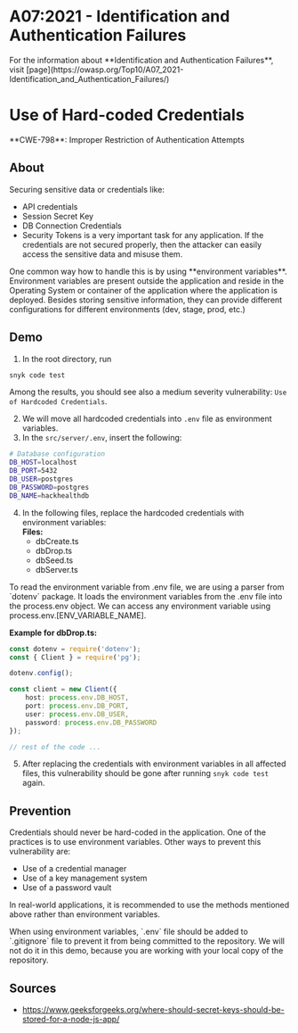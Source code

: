 
# A07:2021 - Identification and Authentication Failures

<Callout type="info" emoji="ℹ️">
For the information about **Identification and Authentication Failures**, visit [page](https://owasp.org/Top10/A07_2021-Identification_and_Authentication_Failures/)
</Callout>

# Use of Hard-coded Credentials

<Callout type="warning" emoji="🔍">
  **CWE-798**: Improper Restriction of Authentication Attempts
</Callout>

## About
Securing sensitive data or credentials like:
* API credentials
* Session Secret Key
* DB Connection Credentials
* Security Tokens
is a very important task for any application. If the credentials are not secured properly, then the attacker can easily access the sensitive data and misuse them.

<Callout type="info" emoji="ℹ️">
    One common way how to handle this is by using **environment variables**. Environment variables are present outside the application and reside in the Operating System or container of the application where the application is deployed. Besides storing sensitive information, they can provide different configurations for different environments (dev, stage, prod, etc.)
</Callout>

## Demo
1. In the root directory, run
```bash copy
snyk code test
```
Among the results, you should see also a medium severity vulnerability: `Use of Hardcoded Credentials`.

2. We will move all hardcoded credentials into `.env` file as environment variables.
3. In the `src/server/.env`, insert the following:
 ```bash filename=".env" copy showLineNumbers
# Database configuration
DB_HOST=localhost
DB_PORT=5432
DB_USER=postgres
DB_PASSWORD=postgres
DB_NAME=hackhealthdb
```

4. In the following files, replace the hardcoded credentials with environment variables: <br />
**Files:**
    * dbCreate.ts
    * dbDrop.ts
    * dbSeed.ts
    * dbServer.ts

<Callout emoji="💡">
    To read the environment variable from .env file, we are using a parser from `dotenv` package. It loads the environment variables from the .env file into the process.env object. We can access any environment variable using process.env.[ENV_VARIABLE_NAME].
</Callout>

**Example for dbDrop.ts:**
```typescript filename="dbDrop.ts" copy showLineNumbers
const dotenv = require('dotenv');
const { Client } = require('pg');

dotenv.config();

const client = new Client({
    host: process.env.DB_HOST,
    port: process.env.DB_PORT,
    user: process.env.DB_USER,
    password: process.env.DB_PASSWORD
});

// rest of the code ...
```

5. After replacing the credentials with environment variables in all affected files, this vulnerability should be gone after running `snyk code test` again.

## Prevention
Credentials should never be hard-coded in the application. One of the practices is to use environment variables. Other ways to prevent this vulnerability are:
* Use of a credential manager
* Use of a key management system
* Use of a password vault

In real-world applications, it is recommended to use the methods mentioned above rather than environment variables.

<Callout emoji="💡">
    When using environment variables, `.env` file should be added to `.gitignore` file to prevent it from being committed to the repository. We will not do it in this demo, because you are working with your local copy of the repository.
</Callout>

## Sources
* https://www.geeksforgeeks.org/where-should-secret-keys-should-be-stored-for-a-node-js-app/
